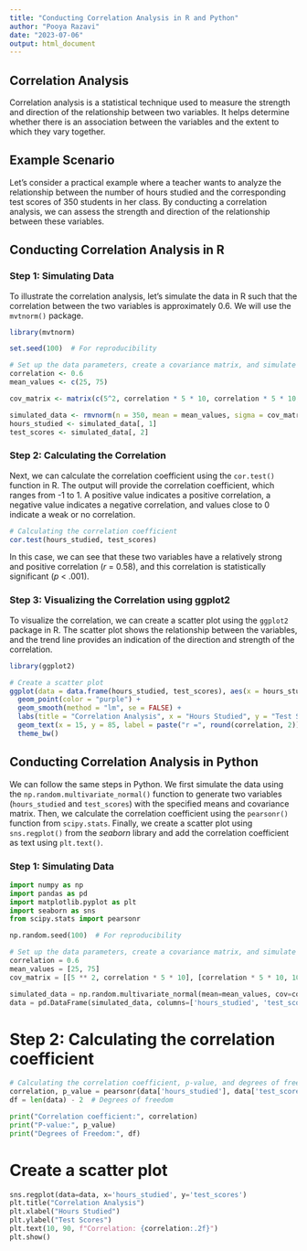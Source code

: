```yaml
---
title: "Conducting Correlation Analysis in R and Python"
author: "Pooya Razavi"
date: "2023-07-06"
output: html_document
---
```


## Correlation Analysis
Correlation analysis is a statistical technique used to measure the strength and direction of the relationship between two variables. It helps determine whether there is an association between the variables and the extent to which they vary together. 

## Example Scenario
Let's consider a practical example where a teacher wants to analyze the relationship between the number of hours studied and the corresponding test scores of 350 students in her class. By conducting a correlation analysis, we can assess the strength and direction of the relationship between these variables.

## Conducting Correlation Analysis in R

### Step 1: Simulating Data
To illustrate the correlation analysis, let's simulate the data in R such that the correlation between the two variables is approximately 0.6. We will use the `mvtnorm()` package.

```r
library(mvtnorm)

set.seed(100)  # For reproducibility

# Set up the data parameters, create a covariance matrix, and simulate data
correlation <- 0.6
mean_values <- c(25, 75)

cov_matrix <- matrix(c(5^2, correlation * 5 * 10, correlation * 5 * 10, 10^2), nrow = 2)

simulated_data <- rmvnorm(n = 350, mean = mean_values, sigma = cov_matrix)
hours_studied <- simulated_data[, 1]
test_scores <- simulated_data[, 2]
```

### Step 2: Calculating the Correlation
Next, we can calculate the correlation coefficient using the `cor.test()` function in R. The output will provide the correlation coefficient, which ranges from -1 to 1. A positive value indicates a positive correlation, a negative value indicates a negative correlation, and values close to 0 indicate a weak or no correlation.

```r
# Calculating the correlation coefficient
cor.test(hours_studied, test_scores)

```
In this case, we can see that these two variables have a relatively strong and positive correlation (_r_ = 0.58), and this correlation is statistically significant (_p_ < .001).


### Step 3: Visualizing the Correlation using ggplot2
To visualize the correlation, we can create a scatter plot using the `ggplot2` package in R. 
The scatter plot shows the relationship between the variables, and the trend line provides an indication of the direction and strength of the correlation.

```r
library(ggplot2)

# Create a scatter plot
ggplot(data = data.frame(hours_studied, test_scores), aes(x = hours_studied, y = test_scores)) +
  geom_point(color = "purple") +
  geom_smooth(method = "lm", se = FALSE) +
  labs(title = "Correlation Analysis", x = "Hours Studied", y = "Test Scores") +
  geom_text(x = 15, y = 85, label = paste("r =", round(correlation, 2))) +
  theme_bw()
```


## Conducting Correlation Analysis in Python

We can follow the same steps in Python. We first simulate the data using the `np.random.multivariate_normal()` function to generate two variables (`hours_studied` and `test_scores`) with the specified means and covariance matrix. Then, we calculate the correlation coefficient using the `pearsonr()` function from `scipy.stats`. Finally, we create a scatter plot using `sns.regplot()` from the _seaborn_ library and add the correlation coefficient as text using `plt.text()`.

### Step 1: Simulating Data

```python
import numpy as np
import pandas as pd
import matplotlib.pyplot as plt
import seaborn as sns
from scipy.stats import pearsonr

np.random.seed(100)  # For reproducibility

# Set up the data parameters, create a covariance matrix, and simulate data
correlation = 0.6
mean_values = [25, 75]
cov_matrix = [[5 ** 2, correlation * 5 * 10], [correlation * 5 * 10, 10 ** 2]]

simulated_data = np.random.multivariate_normal(mean=mean_values, cov=cov_matrix, size=350)
data = pd.DataFrame(simulated_data, columns=['hours_studied', 'test_scores'])
```

# Step 2: Calculating the correlation coefficient

```python
# Calculating the correlation coefficient, p-value, and degrees of freedom
correlation, p_value = pearsonr(data['hours_studied'], data['test_scores'])
df = len(data) - 2  # Degrees of freedom

print("Correlation coefficient:", correlation)
print("P-value:", p_value)
print("Degrees of Freedom:", df)
```

# Create a scatter plot

```python
sns.regplot(data=data, x='hours_studied', y='test_scores')
plt.title("Correlation Analysis")
plt.xlabel("Hours Studied")
plt.ylabel("Test Scores")
plt.text(10, 90, f"Correlation: {correlation:.2f}")
plt.show()
```
